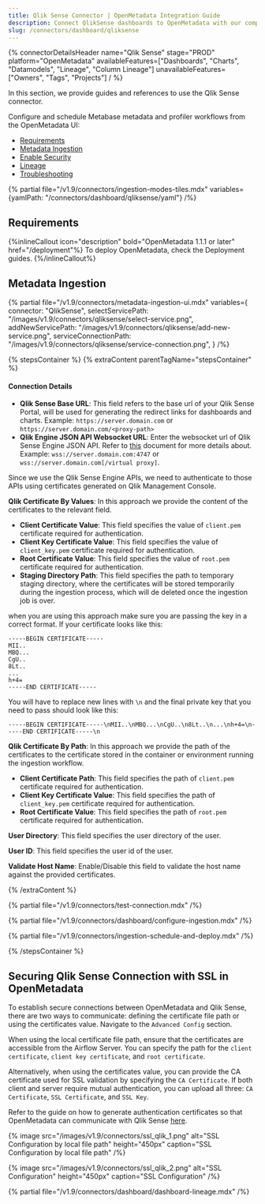 ```yaml
---
title: Qlik Sense Connector | OpenMetadata Integration Guide
description: Connect QlikSense dashboards to OpenMetadata with our comprehensive connector guide. Step-by-step setup, configuration, and metadata extraction instructions.
slug: /connectors/dashboard/qliksense
---
```


{% connectorDetailsHeader
  name="Qlik Sense"
  stage="PROD"
  platform="OpenMetadata"
  availableFeatures=["Dashboards", "Charts", "Datamodels", "Lineage", "Column Lineage"]
  unavailableFeatures=["Owners", "Tags", "Projects"]
/ %}

In this section, we provide guides and references to use the Qlik Sense connector.

Configure and schedule Metabase metadata and profiler workflows from the OpenMetadata UI:

- [Requirements](#requirements)
- [Metadata Ingestion](#metadata-ingestion)
- [Enable Security](#securing-qlik-sense-connection-with-ssl-in-openmetadata)
- [Lineage](#lineage)
- [Troubleshooting](/connectors/dashboard/qliksense/troubleshooting)

{% partial file="/v1.9/connectors/ingestion-modes-tiles.mdx" variables={yamlPath: "/connectors/dashboard/qliksense/yaml"} /%}

## Requirements

{%inlineCallout icon="description" bold="OpenMetadata 1.1.1 or later" href="/deployment"%}
To deploy OpenMetadata, check the Deployment guides.
{%/inlineCallout%}

## Metadata Ingestion

{% partial 
  file="/v1.9/connectors/metadata-ingestion-ui.mdx" 
  variables={
    connector: "QlikSense", 
    selectServicePath: "/images/v1.9/connectors/qliksense/select-service.png",
    addNewServicePath: "/images/v1.9/connectors/qliksense/add-new-service.png",
    serviceConnectionPath: "/images/v1.9/connectors/qliksense/service-connection.png",
} 
/%}

{% stepsContainer %}
{% extraContent parentTagName="stepsContainer" %}

#### Connection Details

- **Qlik Sense Base URL**: This field refers to the base url of your Qlik Sense Portal, will be used for generating the redirect links for dashboards and charts. Example: `https://server.domain.com` or `https://server.domain.com/<proxy-path>`
- **Qlik Engine JSON API Websocket URL**: Enter the websocket url of Qlik Sense Engine JSON API. Refer to [this](https://help.qlik.com/en-US/sense-developer/May2023/Subsystems/EngineAPI/Content/Sense_EngineAPI/GettingStarted/connecting-to-engine-api.htm) document for more details about. Example: `wss://server.domain.com:4747` or `wss://server.domain.com[/virtual proxy]`.

Since we use the Qlik Sense Engine APIs, we need to authenticate to those APIs using certificates generated on Qlik Management Console.

**Qlik Certificate By Values**: In this approach we provide the content of the certificates to the relevant field.
 - **Client Certificate Value**: This field specifies the value of `client.pem` certificate required for authentication.
 - **Client Key Certificate Value**: This field specifies the value of `client_key.pem` certificate required for authentication.
 - **Root Certificate Value**: This field specifies the value of `root.pem` certificate required for authentication.
 - **Staging Directory Path**: This field specifies the path to temporary staging directory, where the certificates will be stored temporarily during the ingestion process, which will de deleted once the ingestion job is over. 

when you are using this approach make sure you are passing the key in a correct format. If your certificate looks like this:

```
-----BEGIN CERTIFICATE-----
MII..
MBQ...
CgU..
8Lt..
...
h+4=
-----END CERTIFICATE-----
```

You will have to replace new lines with `\n` and the final private key that you need to pass should look like this:

```
-----BEGIN CERTIFICATE-----\nMII..\nMBQ...\nCgU..\n8Lt..\n...\nh+4=\n-----END CERTIFICATE-----\n
```

**Qlik Certificate By Path**: In this approach we provide the path of the certificates to the certificate stored in the container or environment running the ingestion workflow.
 - **Client Certificate Path**: This field specifies the path of `client.pem` certificate required for authentication. 
 - **Client Key Certificate Value**: This field specifies the path of `client_key.pem` certificate required for authentication. 
 - **Root Certificate Value**: This field specifies the path of `root.pem` certificate required for authentication. 

**User Directory**: This field specifies the user directory of the user.

**User ID**: This field specifies the user id of the user.

**Validate Host Name**: Enable/Disable this field to validate the host name against the provided certificates.

{% /extraContent %}

{% partial file="/v1.9/connectors/test-connection.mdx" /%}

{% partial file="/v1.9/connectors/dashboard/configure-ingestion.mdx" /%}

{% partial file="/v1.9/connectors/ingestion-schedule-and-deploy.mdx" /%}

{% /stepsContainer %}

## Securing Qlik Sense Connection with SSL in OpenMetadata

To establish secure connections between OpenMetadata and Qlik Sense, there are two ways to communicate: defining the certificate file path or using the certificates value. Navigate to the `Advanced Config` section. 

When using the local certificate file path, ensure that the certificates are accessible from the Airflow Server. You can specify the path for the `client certificate`, `client key certificate`, and `root certificate`. 

Alternatively, when using the certificates value, you can provide the CA certificate used for SSL validation by specifying the `CA Certificate`. If both client and server require mutual authentication, you can upload all three: `CA Certificate`, `SSL Certificate`, and `SSL Key`. 

Refer to the guide on how to generate authentication certificates so that OpenMetadata can communicate with Qlik Sense [here](/connectors/dashboard/qliksense/certificates).


{% image
  src="/images/v1.9/connectors/ssl_qlik_1.png"
  alt="SSL Configuration by local file path"
  height="450px"
  caption="SSL Configuration by local file path" /%}

  {% image
  src="/images/v1.9/connectors/ssl_qlik_2.png"
  alt="SSL Configuration"
  height="450px"
  caption="SSL Configuration" /%}

{% partial file="/v1.9/connectors/dashboard/dashboard-lineage.mdx" /%}
